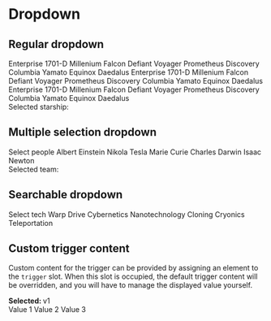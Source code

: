 

<Meta title="Components/Dropdown" />

# Dropdown

## Regular dropdown

<Canvas>
  <div style={{ height: '200px', dummy: registerTransitionalStyles() }}>
    <gds-dropdown
      onchange="document.getElementById('selected-value').innerText = event.target.value"
      label="Select a starship"
    >
      <gds-option value="1701-D-1">Enterprise 1701-D</gds-option>
      <gds-option value="falcon-1">Millenium Falcon</gds-option>
      <gds-option value="defiant-1">Defiant</gds-option>
      <gds-option value="voyager-1">Voyager</gds-option>
      <gds-option value="prometheus-1">Prometheus</gds-option>
      <gds-option value="discovery-1">Discovery</gds-option>
      <gds-option value="columbia-1">Columbia</gds-option>
      <gds-option value="yamato-1">Yamato</gds-option>
      <gds-option value="equinox-1">Equinox</gds-option>
      <gds-option value="daedalus-1">Daedalus</gds-option>
      <gds-option value="1701-D-2">Enterprise 1701-D</gds-option>
      <gds-option value="falcon-2">Millenium Falcon</gds-option>
      <gds-option value="defiant-2">Defiant</gds-option>
      <gds-option value="voyager-2">Voyager</gds-option>
      <gds-option value="prometheus-2">Prometheus</gds-option>
      <gds-option value="discovery-2">Discovery</gds-option>
      <gds-option value="columbia-2">Columbia</gds-option>
      <gds-option value="yamato-2">Yamato</gds-option>
      <gds-option value="equinox-2">Equinox</gds-option>
      <gds-option value="daedalus-2">Daedalus</gds-option>
      <gds-option value="1701-D-3">Enterprise 1701-D</gds-option>
      <gds-option value="falcon-3">Millenium Falcon</gds-option>
      <gds-option value="defiant-3">Defiant</gds-option>
      <gds-option value="voyager-3">Voyager</gds-option>
      <gds-option value="prometheus-3">Prometheus</gds-option>
      <gds-option value="discovery-3">Discovery</gds-option>
      <gds-option value="columbia-3">Columbia</gds-option>
      <gds-option value="yamato-3">Yamato</gds-option>
      <gds-option value="equinox-3">Equinox</gds-option>
      <gds-option value="daedalus-3">Daedalus</gds-option>
    </gds-dropdown>
    <br />
    <div>
      Selected starship: <span id="selected-value"></span>
    </div>
  </div>
</Canvas>

## Multiple selection dropdown

<Canvas>
  <div style={{ height: '200px' }}>
    <gds-dropdown
      multiple
      label="Pick team members"
      onchange="document.getElementById('selected-values').innerText = event.target.value.toString()"
    >
      <gds-option isPlaceholder>Select people</gds-option>
      <gds-option value="einstein">Albert Einstein</gds-option>
      <gds-option value="tesla">Nikola Tesla</gds-option>
      <gds-option value="curie">Marie Curie</gds-option>
      <gds-option value="darwin">Charles Darwin</gds-option>
      <gds-option value="newton">Isaac Newton</gds-option>
    </gds-dropdown>
    <br />
    <div>
      Selected team: <span id="selected-values"></span>
    </div>
  </div>
</Canvas>

## Searchable dropdown

<Canvas>
  <div style={{ height: '300px', dummy: registerTransitionalStyles() }}>
    <gds-dropdown searchable label="Select tech">
      <gds-option value="">Select tech</gds-option>
      <gds-option value="warp">Warp Drive</gds-option>
      <gds-option value="cybernetics">Cybernetics</gds-option>
      <gds-option value="nanotechnology">Nanotechnology</gds-option>
      <gds-option value="cloning">Cloning</gds-option>
      <gds-option value="cryonics">Cryonics</gds-option>
      <gds-option value="teleportation">Teleportation</gds-option>
    </gds-dropdown>
  </div>
</Canvas>

## Custom trigger content

Custom content for the trigger can be provided by assigning an element to the `trigger` slot. When this slot is occupied,
the default trigger content will be overridden, and you will have to manage the displayed value yourself.

<Canvas>
  <div style={{ height: '200px', dummy: registerTransitionalStyles() }}>
    <gds-dropdown onchange="document.getElementById('trigger-value').innerText = event.target.value">
      <div slot="trigger">
        <b>Selected: </b>
        <span id="trigger-value">v1</span>
      </div>
      <gds-option value="v1">Value 1</gds-option>
      <gds-option value="v2">Value 2</gds-option>
      <gds-option value="v3">Value 3</gds-option>
    </gds-dropdown>
  </div>
</Canvas>
